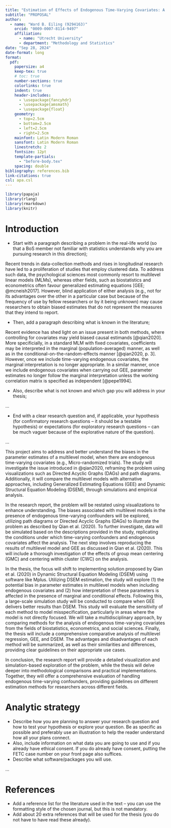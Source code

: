 ```yaml
---
title: "Estimation of Effects of Endogenous Time-Varying Covariates: A Comparison Of Multilevel Modeling and Generalized Estimating Equations"
subtitle: "PROPOSAL" 
author: 
  - name: "Ward B. Eiling (9294163)"
    orcid: "0009-0007-8114-9497"
    affiliation: 
      - name: "Utrecht University"
      - department: "Methodology and Statistics"
date: "Sep 28, 2024"
date-format: long
format: 
  pdf:
    papersize: a4
    keep-tex: true
    # toc: true
    number-sections: true
    colorlinks: true
    indent: true
    header-includes:
      - \usepackage{fancyhdr}
      - \usepackage{amsmath}
      - \usepackage{float}
    geometry:
      - top=2.5cm
      - bottom=2.5cm
      - left=2.5cm
      - right=2.5cm
    mainfont: Latin Modern Roman
    sansfont: Latin Modern Roman
    linestretch: 2
    fontsize: 12pt
    template-partials: 
      - "before-body.tex"
    spacing: double
bibliography: references.bib
link-citations: true
csl: apa.csl
---
```


```{=tex}
\pagestyle{fancy}
  \fancyhead{}
  \fancyhead[L]{PROPOSAL}

\floatplacement{figure}{H} % Place all figures exactly "here"
```
```r
library(papaja)
library(rlang)
library(rmarkdown)
library(knitr)
```

\newpage

# Introduction

-   Start with a paragraph describing a problem in the real-life world (so that a BoS member not familiar with statistics understands why you are pursuing research in this direction);

Recent trends in data-collection methods and rises in longitudinal research have led to a proliferation of studies that employ clustered data. To address such data, the psychological sciences most commonly resort to multilevel linear models (MLMs), whereas other fields, such as biostatistics and econometrics often favour generalized estimating equations [GEE; @mcneish2017]. However, blind application of either analysis (e.g., not for its advantages over the other in a particular case but because of the frequency of use by fellow researchers or by it being unknown) may cause researchers to obtain biased estimates that do not represent the measures that they intend to report.

-   Then, add a paragraph describing what is known in the literature;

Recent evidence has shed light on an issue present in both methods, where controlling for covariates may yield biased causal estimands [@qian2020]. More specificially, in a standard MLM with fixed covariates, coefficients may be interpreted in the marginal (population-averaged) manner, as well as in the conditional-on-the-random-effects manner [@qian2020, p. 3]. However, once we include time-varying endogenous covariates, the marginal interpretation is no longer appropriate. In a similar manner, once we include endogenous covariates when carrying out GEE, parameter estimates no longer follow the marginal interpretation unless the working correlation matrix is specified as independent [@pepe1994].

-   Also, describe what is not known and which gap you will address in your thesis;

...

-   End with a clear research question and, if applicable, your hypothesis (for confirmatory research questions – it should be a testable hypothesis) or expectations (for exploratory research questions – can be much vaguer because of the explorative nature of the question).

...

This project aims to address and better understand the biases in the parameter estimates of a multilevel model, when there are endogenous time-varying covariates (e.g., Micro-randomized trials). The study will investigate the issue introduced in @qian2020, reframing the problem using visualizations such as Directed Acyclic Graphs (DAGs) and path diagrams. Additionally, it will compare the multilevel models with alternative approaches, including Generalized Estimating Equations (GEE) and Dynamic Structural Equation Modeling (DSEM), through simulations and empirical analysis.

In the research report, the problem will be restated using visualizations to enhance understanding. The biases associated with multilevel models in the presence of endogenous time-varying confounders will be explored, utilizing path diagrams or Directed Acyclic Graphs (DAGs) to illustrate the problem as described by Qian et al. (2020). To further investigate, data will be simulated based on the descriptions provided in the study, replicating the conditions under which time-varying confounders and endogenous covariates affect the analysis. The next step involves reproducing the results of multilevel model and GEE as discussed in Qian et al. (2020). This will include a thorough investigation of the effects of group mean centering (GMC) and centering within cluster (CWC) on the analysis.

In the thesis, the focus will shift to implementing solution proposed by Qian et al. (2020) in Dynamic Structural Equation Modeling (DSEM) using software like Mplus. Utilizing DSEM estimation, the study will explore (1) the potential bias in parameter estimates in multilevel models when including endogenous covariates and (2) how interpretation of these parameters is affected in the presence of marginal and conditional effects. Following this, a large-scale simulation study will be conducted to compare when GEE delivers better results than DSEM. This study will evaluate the sensitivity of each method to model misspecification, particularly in areas where the model is not directly focused. We will take a multidisciplinary approach, by comparing methods for the analysis of endogenous time-varying covariates from the fields of biostatistics, econometrics, and social sciences. Finally, the thesis will include a comprehensive comparative analysis of multilevel regression, GEE, and DSEM. The advantages and disadvantages of each method will be summarized, as well as their similarities and differences, providing clear guidelines on their appropriate use cases.

In conclusion, the research report will provide a detailed visualization and simulation-based exploration of the problem, while the thesis will delve deeper into methodological comparisons and practical implementations. Together, they will offer a comprehensive evaluation of handling endogenous time-varying confounders, providing guidelines on different estimation methods for researchers across different fields.

# Analytic strategy

-   Describe how you are planning to answer your research question and how to test your hypothesis or explore your question. Be as specific as possible and preferably use an illustration to help the reader understand how all your plans connect.
-   Also, include information on what data you are going to use and if you already have ethical consent. If you do already have consent, putting the FETC case number on your front page also suffices.
-   Describe what software/packages you will use.

...

\newpage

# References

-   Add a reference list for the literature used in the text – you can use the formatting style of the chosen journal, but this is not mandatory.
-   Add about 20 extra references that will be used for the thesis (you do not have to have read these already).

::: {#refs}
:::
